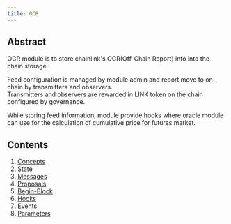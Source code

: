 ```yaml
---
title: OCR
---
```


## Abstract

OCR module is to store chainlink's OCR(Off-Chain Report) info into the chain storage.

Feed configuration is managed by module admin and report move to on-chain by transmitters and observers.\
Transmitters and observers are rewarded in LINK token on the chain configured by governance.

While storing feed information, module provide hooks where oracle module can use for the calculation of cumulative price for futures market.

## Contents

1. [Concepts](01_concepts.md)
2. [State](02_state.md)
3. [Messages](03_messages.md)
4. [Proposals](04_proposals.md)
5. [Begin-Block](05_begin_block.md)
6. [Hooks](06_hooks.md)
7. [Events](07_events.md)
8. [Parameters](08_params.md)
